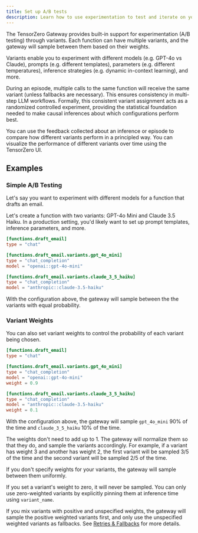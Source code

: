 ```yaml
---
title: Set up A/B tests
description: Learn how to use experimentation to test and iterate on your LLM applications with confidence.
---
```


The TensorZero Gateway provides built-in support for experimentation (A/B testing) through variants.
Each function can have multiple variants, and the gateway will sample between them based on their weights.

Variants enable you to experiment with different models (e.g. GPT-4o vs Claude), prompts (e.g. different templates), parameters (e.g. different temperatures), inference strategies (e.g. dynamic in-context learning), and more.

During an episode, multiple calls to the same function will receive the same variant (unless fallbacks are necessary).
This ensures consistency in multi-step LLM workflows.
Formally, this consistent variant assignment acts as a randomized controlled experiment, providing the statistical foundation needed to make causal inferences about which configurations perform best.

You can use the feedback collected about an inference or episode to compare how different variants perform in a principled way.
You can visualize the performance of different variants over time using the TensorZero UI.

## Examples

### Simple A/B Testing

Let's say you want to experiment with different models for a function that drafts an email.

Let's create a function with two variants: GPT-4o Mini and Claude 3.5 Haiku.
In a production setting, you'd likely want to set up prompt templates, inference parameters, and more.

```toml
[functions.draft_email]
type = "chat"

[functions.draft_email.variants.gpt_4o_mini]
type = "chat_completion"
model = "openai::gpt-4o-mini"

[functions.draft_email.variants.claude_3_5_haiku]
type = "chat_completion"
model = "anthropic::claude-3.5-haiku"
```

With the configuration above, the gateway will sample between the the variants with equal probability.

### Variant Weights

You can also set variant weights to control the probability of each variant being chosen.

```toml
[functions.draft_email]
type = "chat"

[functions.draft_email.variants.gpt_4o_mini]
type = "chat_completion"
model = "openai::gpt-4o-mini"
weight = 0.9

[functions.draft_email.variants.claude_3_5_haiku]
type = "chat_completion"
model = "anthropic::claude-3.5-haiku"
weight = 0.1
```

With the configuration above, the gateway will sample `gpt_4o_mini` 90% of the time and `claude_3_5_haiku` 10% of the time.

<Tip>

The weights don't need to add up to 1.
The gateway will normalize them so that they do, and sample the variants accordingly.
For example, if a variant has weight 3 and another has weight 2, the first variant will be sampled 3/5 of the time and the second variant will be sampled 2/5 of the time.

</Tip>

If you don't specify weights for your variants, the gateway will sample between them uniformly.

If you set a variant's weight to zero, it will never be sampled.
You can only use zero-weighted variants by explicitly pinning them at inference time using `variant_name`.

If you mix variants with positive and unspecified weights, the gateway will sample the positive weighted variants first, and only use the unspecified weighted variants as fallbacks.
See [Retries & Fallbacks](/gateway/guides/retries-fallbacks/) for more details.
